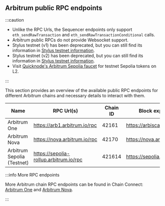 
## Arbitrum public RPC endpoints


:::caution

- Unlike the RPC Urls, the Sequencer endpoints only support `eth_sendRawTransaction` and `eth_sendRawTransactionConditional` calls.
- Arbitrum public RPCs do not provide Websocket support.
- Stylus testnet (v1) has been deprecated, but you can still find its information in [Stylus testnet information](/stylus/reference/testnet-information.md).
- Stylus testnet (v2) has been deprecated, but you can still find its information in [Stylus testnet information](/stylus/reference/testnet-information.md).
- Visit [Quicknode's Arbitrum Sepolia faucet](https://faucet.quicknode.com/arbitrum/sepolia) for testnet Sepolia tokens on L2.

:::

This section provides an overview of the available public RPC endpoints for different Arbitrum chains and necessary details to interact with them.

| Name                       | RPC Url(s)                             | Chain ID | Block explorer              | Underlying chain | Tech stack       | Sequencer feed URL                    | Sequencer endpoint<sup>⚠️</sup>                  |
| -------------------------- | -------------------------------------- | -------- | --------------------------- | ---------------- | ---------------- | ------------------------------------- | ------------------------------------------------ |
| Arbitrum One               | https://arb1.arbitrum.io/rpc           | 42161    | https://arbiscan.io/        | Ethereum         | Nitro (Rollup)   | wss://arb1.arbitrum.io/feed           | https://arb1-sequencer.arbitrum.io/rpc           |
| Arbitrum Nova              | https://nova.arbitrum.io/rpc           | 42170    | https://nova.arbiscan.io/   | Ethereum         | Nitro (AnyTrust) | wss://nova.arbitrum.io/feed           | https://nova-sequencer.arbitrum.io/rpc           |
| Arbitrum Sepolia (Testnet) | https://sepolia-rollup.arbitrum.io/rpc | 421614   | https://sepolia.arbiscan.io | Sepolia          | Nitro (Rollup)   | wss://sepolia-rollup.arbitrum.io/feed | https://sepolia-rollup-sequencer.arbitrum.io/rpc |


:::info More RPC endpoints

More Arbitrum chain RPC endpoints can be found in Chain Connect: [Arbitrum One](https://www.alchemy.com/chain-connect/chain/arbitrum-one) and [Arbitrum Nova](https://www.alchemy.com/chain-connect/chain/arbitrum-nova).

:::
